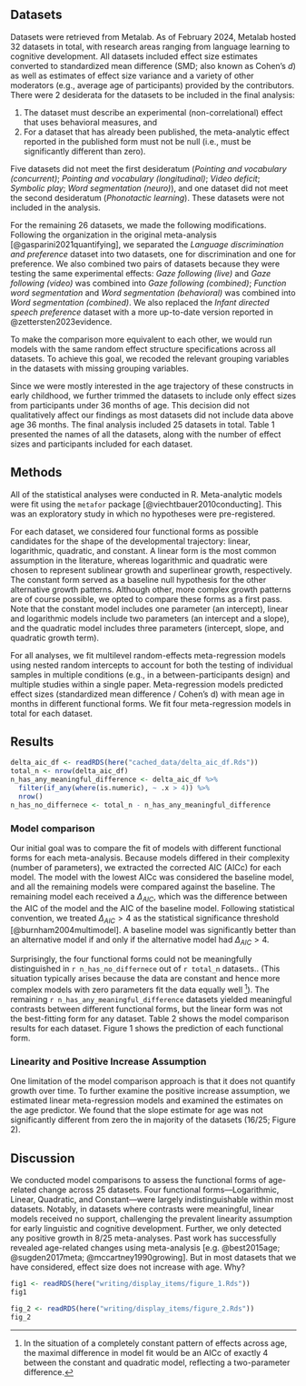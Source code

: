 
## Datasets 

Datasets were retrieved from Metalab. As of February 2024, Metalab hosted 32 datasets in total, with research areas ranging from language learning to cognitive development. All datasets included effect size estimates converted to standardized mean difference (SMD; also known as Cohen’s *d*) as well as estimates of effect size variance and a variety of other moderators (e.g., average age of participants) provided by the contributors. There were 2 desiderata for the datasets to be included in the final analysis: 

1. The dataset must describe an experimental (non-correlational) effect that uses behavioral measures, and 
2. For a dataset that has already been published, the meta-analytic effect reported in the published form must not be null (i.e., must be significantly different than zero). 

Five datasets did not meet the first desideratum (*Pointing and vocabulary (concurrent)*; *Pointing and vocabulary (longitudinal)*; *Video deficit*; *Symbolic play*; *Word segmentation (neuro)*), and one dataset did not meet the second desideratum (*Phonotactic learning*). These datasets were not included in the analysis. 

For the remaining 26 datasets, we made the following modifications. Following the organization in the original meta-analysis [@gasparini2021quantifying], we separated the *Language discrimination and preference* dataset into two datasets, one for discrimination and one for preference. We also combined two pairs of datasets because they were testing the same experimental effects: *Gaze following (live)* and *Gaze following (video)* was combined into *Gaze following (combined)*; *Function word segmentation* and *Word segmentation (behavioral)* was combined into *Word segmentation (combined)*. We also replaced the *Infant directed speech preference* dataset with a more up-to-date version reported in @zettersten2023evidence. 

To make the comparison more equivalent to each other, we would run models with the same random effect structure specifications across all datasets. To achieve this goal, we recoded the relevant grouping variables in the datasets with missing grouping variables. 

Since we were mostly interested in the age trajectory of these constructs in early childhood, we further trimmed the datasets to include only effect sizes from participants under 36 months of age. This decision did not qualitatively affect our findings as most datasets did not include data above age 36 months. The final analysis included 25 datasets in total. Table 1 presented the names of all the datasets, along with the number of effect sizes and participants included for each dataset. 

## Methods

All of the statistical analyses were conducted in R. Meta-analytic models were fit using the `metafor` package [@viechtbauer2010conducting]. This was an exploratory study in which no hypotheses were pre-registered.

For each dataset, we considered four functional forms as possible candidates for the shape of the developmental trajectory: linear, logarithmic, quadratic, and constant. A linear form is the most common assumption in the literature, whereas logarithmic and quadratic were chosen to represent sublinear growth and superlinear growth, respectively. The constant form served as a baseline null hypothesis for the other alternative growth patterns. Although other, more complex growth patterns are of course possible, we opted to compare these forms as a first pass. Note that the constant model includes one parameter (an intercept), linear and logarithmic models include two parameters (an intercept and a slope), and the quadratic model includes three parameters (intercept, slope, and quadratic growth term). 

For all analyses, we fit multilevel random-effects meta-regression models using nested random intercepts to account for both the testing of individual samples in multiple conditions (e.g., in a between-participants design) and multiple studies within a single paper. Meta-regression models predicted effect sizes (standardized mean difference / Cohen’s d) with mean age in months in different functional forms. We fit four meta-regression models in total for each dataset. 

## Results




```r
delta_aic_df <- readRDS(here("cached_data/delta_aic_df.Rds"))
total_n <- nrow(delta_aic_df)
n_has_any_meaningful_difference <- delta_aic_df %>% 
  filter(if_any(where(is.numeric), ~ .x > 4)) %>% 
  nrow()
n_has_no_differnece <- total_n - n_has_any_meaningful_difference
```

### Model comparison 

Our initial goal was to compare the fit of models with different functional forms for each meta-analysis. Because models differed in their complexity (number of parameters), we extracted the corrected AIC (AICc) for each model. The model with the lowest AICc was considered the baseline model, and all the remaining models were compared against the baseline. The remaining model each received a $\Delta_{AIC}$, which was the difference between the AIC of the model and the AIC of the baseline model. Following statistical convention, we treated $\Delta_{AIC} > 4$ as the statistical significance threshold [@burnham2004multimodel]. A baseline model was significantly better than an alternative model if and only if the alternative model had  $\Delta_{AIC} > 4$. 

Surprisingly, the four functional forms could not be meaningfully distinguished in `r n_has_no_differnece` out of `r total_n` datasets.. (This situation typically arises because the data are constant and hence more complex models with zero parameters fit the data equally well ^[In the situation of a completely constant pattern of effects across age, the maximal difference in model fit would be an AICc of exactly 4 between the constant and quadratic model, reflecting a two-parameter difference.]). The remaining `r n_has_any_meaningful_difference` datasets yielded meaningful contrasts between different functional forms, but the linear form was not the best-fitting form for any dataset. Table 2 shows the model comparison results for each dataset. Figure 1 shows the prediction of each functional form.  


### Linearity and Positive Increase Assumption

One limitation of the model comparison approach is that it does not quantify growth over time. To further examine the positive increase assumption, we estimated linear meta-regression models and examined the estimates on the age predictor. We found that the slope estimate for age was not significantly different from zero the in majority of the datasets (16/25; Figure 2). 

## Discussion 

We conducted model comparisons to assess the functional forms of age-related change across 25 datasets. Four functional forms—Logarithmic, Linear, Quadratic, and Constant—were largely indistinguishable within most datasets. Notably, in datasets where contrasts were meaningful, linear models received no support, challenging the prevalent linearity assumption for early linguistic and cognitive development. Further, we only detected any positive growth in 8/25 meta-analyses. Past work has successfully revealed age-related changes using meta-analysis [e.g. @best2015age; @sugden2017meta; @mccartney1990growing]. But in most datasets that we have considered, effect size does not increase with age. Why? 


```r
fig1 <- readRDS(here("writing/display_items/figure_1.Rds"))
fig1
```

```r
fig_2 <- readRDS(here("writing/display_items/figure_2.Rds"))
fig_2
```
